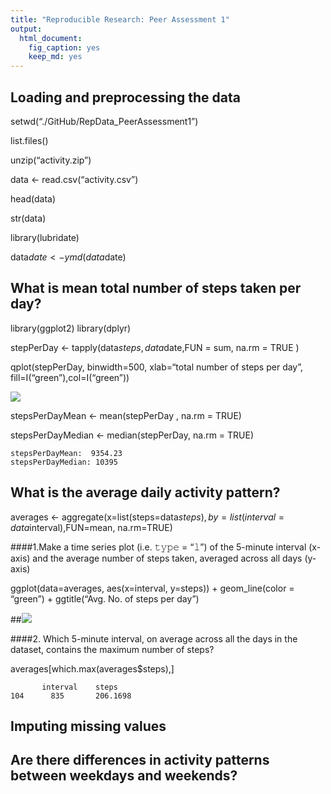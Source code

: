 ```yaml
---
title: "Reproducible Research: Peer Assessment 1"
output: 
  html_document:
    fig_caption: yes
    keep_md: yes
---
```


## Loading and preprocessing the data

setwd("./GitHub/RepData_PeerAssessment1")

list.files()

unzip("activity.zip")

data <- read.csv("activity.csv")

head(data)

str(data)

library(lubridate) 

data$date <- ymd(data$date)

## What is mean total number of steps taken per day?

library(ggplot2)
library(dplyr)

stepPerDay <- tapply(data$steps, data$date,FUN = sum,  na.rm = TRUE  )

qplot(stepPerDay, binwidth=500, xlab="total number of steps per day", fill=I("green"),col=I("green"))

![](./instructions_fig/Histogram.png)

stepsPerDayMean <- mean(stepPerDay , na.rm = TRUE)

stepsPerDayMedian <- median(stepPerDay, na.rm = TRUE)
```
stepsPerDayMean:  9354.23
stepsPerDayMedian: 10395
```

## What is the average daily activity pattern?

averages <- aggregate(x=list(steps=data$steps), by=list(interval=data$interval),FUN=mean, na.rm=TRUE)

####1.Make a time series plot (i.e. 𝚝𝚢𝚙𝚎 = "𝚕") of the 5-minute interval (x-axis) and the average number of steps taken, averaged across all days (y-axis)

ggplot(data=averages, aes(x=interval, y=steps)) + geom_line(color = "green") + ggtitle("Avg. No. of steps per day")

##![](./instructions_fig/seriesplot.png)

####2. Which 5-minute interval, on average across all the days in the dataset, contains the maximum number of steps?

averages[which.max(averages$steps),]
```
       interval    steps
104      835       206.1698

```


## Imputing missing values



## Are there differences in activity patterns between weekdays and weekends?
